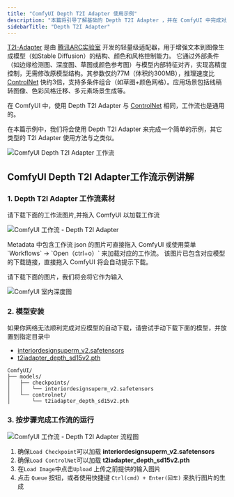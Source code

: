 ```yaml
---
title: "ComfyUI Depth T2I Adapter 使用示例"
description: "本篇将引导了解基础的 Depth T2I Adapter ，并在 ComfyUI 中完成对应的图像生成"
sidebarTitle: "Depth T2I Adapter"
---
```


[T2I-Adapter](https://huggingface.co/TencentARC/T2I-Adapter) 是由 ​[腾讯ARC实验室](https://github.com/TencentARC) 开发的轻量级适配器，用于增强文本到图像生成模型（如Stable Diffusion）的结构、颜色和风格控制能力。
它通过外部条件（如边缘检测图、深度图、草图或颜色参考图）与模型内部特征对齐，实现高精度控制，无需修改原模型结构。其参数仅约77M（体积约300MB），推理速度比 [ControlNet](https://github.com/lllyasviel/ControlNet-v1-1-nightly) 快约3倍，支持多条件组合（如草图+颜色网格）。应用场景包括线稿转图像、色彩风格迁移、多元素场景生成等。

在 ComfyUI 中，使用 Depth T2I Adapter 与 [ControlNet](/zh-CN/tutorials/controlnet/controlnet.mdx) 相同，工作流也是通用的。

在本篇示例中，我们将会使用 Depth T2I Adapter 来完成一个简单的示例，其它类型的 T2I Adapter 使用方法与之类似。

![ComfyUI Depth T2I Adapter 工作流](https://raw.githubusercontent.com/Comfy-Org/example_workflows/main/controlnet/depth-t2i-adapter.png)

## ComfyUI Depth T2I Adapter工作流示例讲解

### 1. Depth T2I Adapter 工作流素材

请下载下面的工作流图片,并拖入 ComfyUI 以加载工作流

![ComfyUI 工作流 - Depth T2I Adapter](https://raw.githubusercontent.com/Comfy-Org/example_workflows/main/controlnet/depth-t2i-adapter.png)

<Tip>
Metadata 中包含工作流 json 的图片可直接拖入 ComfyUI 或使用菜单 `Workflows` -> `Open（ctrl+o）` 来加载对应的工作流。
该图片已包含对应模型的下载链接，直接拖入 ComfyUI 将会自动提示下载。
</Tip>

请下载下面的图片，我们将会将它作为输入

![ComfyUI 室内深度图](https://raw.githubusercontent.com/Comfy-Org/example_workflows/main/controlnet/depth-t2i-adapter_input.png)

### 2. 模型安装

<Note>
如果你网络无法顺利完成对应模型的自动下载，请尝试手动下载下面的模型，并放置到指定目录中
</Note>

- [interiordesignsuperm_v2.safetensors](https://civitai.com/api/download/models/93152?type=Model&format=SafeTensor&size=full&fp=fp16)
- [t2iadapter_depth_sd15v2.pth](https://huggingface.co/TencentARC/T2I-Adapter/resolve/main/models/t2iadapter_depth_sd15v2.pth?download=true)

```
ComfyUI/
├── models/
│   ├── checkpoints/
│   │   └── interiordesignsuperm_v2.safetensors
│   └── controlnet/
│       └── t2iadapter_depth_sd15v2.pth
```

### 3. 按步骤完成工作流的运行

![ComfyUI 工作流 - Depth T2I Adapter 流程图](/images/tutorial/controlnet/flow_diagram_depth_t2i_adapter.png)

1. 确保`Load Checkpoint`可以加载 **interiordesignsuperm_v2.safetensors**
2. 确保`Load ControlNet`可以加载 **t2iadapter_depth_sd15v2.pth**
3. 在`Load Image`中点击`Upload` 上传之前提供的输入图片
4. 点击 `Queue` 按钮，或者使用快捷键 `Ctrl(cmd) + Enter(回车)` 来执行图片的生成
